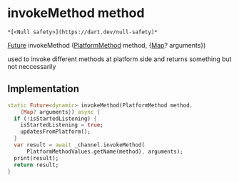 # invokeMethod method

    *[<Null safety>](https://dart.dev/null-safety)*

[Future](https://api.flutter.dev/flutter/dart-async/Future-class.html) invokeMethod
([PlatformMethod](../../common_platform_methods/PlatformMethod-class) method, {[Map](https://api.flutter.dev/flutter/dart-core/Map-class.html)? arguments})

<p>used to invoke different methods at platform side and returns something but not neccessarily</p>

## Implementation

```dart
static Future<dynamic> invokeMethod(PlatformMethod method,
    {Map? arguments}) async {
  if (!isStartedListening) {
    isStartedListening = true;
    updatesFromPlatform();
  }
  var result = await _channel.invokeMethod(
      PlatformMethodValues.getName(method), arguments);
  print(result);
  return result;
}
```
